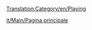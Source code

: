 [[Translation:Category/en/Playing]]

{{en/Bilingual box| it
| ''Qui ci sono gli articoli che riguardano direttamente il gioco.''
| ''Articles directly relating to playing the game are here.''}}

[[it/Main/Pagina principale]]
